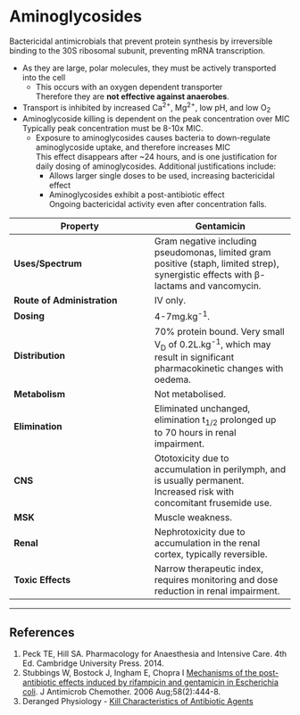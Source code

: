 # Aminoglycosides


Bactericidal antimicrobials that prevent protein synthesis by irreversible binding to the 30S ribosomal subunit, preventing mRNA transcription.

* As they are large, polar molecules, they must be actively transported into the cell
    * This occurs with an oxygen dependent transporter\
    Therefore they are **not effective against anaerobes**.
* Transport is inhibited by increased Ca^2+^, Mg^2+^, low pH, and low O~2~
* Aminoglycoside killing is dependent on the peak concentration over MIC\
Typically peak concentration must be 8-10x MIC.
    * Exposure to aminoglycosides causes bacteria to down-regulate aminoglycoside uptake, and therefore increases MIC\
    This effect disappears after ~24 hours, and is one justification for daily dosing of aminoglycosides. Additional justifications include:
        * Allows larger single doses to be used, increasing bactericidal effect
        * Aminoglycosides exhibit a post-antibiotic effect\
        Ongoing bactericidal activity even after concentration falls.


|Property|Gentamicin
|--|--|
|**Uses/Spectrum**|Gram negative including pseudomonas, limited gram positive (staph, limited strep), synergistic effects with β-lactams and vancomycin.
|**Route of Administration**|IV only.
|**Dosing**|4-7mg.kg^-1^.
|**Distribution**|70% protein bound. Very small V~D~ of 0.2L.kg^-1^, which may result in significant pharmacokinetic changes with oedema.
|**Metabolism**|Not metabolised.
|**Elimination**|Eliminated unchanged, elimination t~1/2~ prolonged up to 70 hours in renal impairment.
|**CNS**|Ototoxicity due to accumulation in perilymph, and is usually permanent. Increased risk with concomitant frusemide use.
|**MSK**| Muscle weakness.
|**Renal**|Nephrotoxicity due to accumulation in the renal cortex, typically reversible.
|**Toxic Effects**|Narrow therapeutic index, requires monitoring and dose reduction in renal impairment.

---
## References

1. Peck TE, Hill SA. Pharmacology for Anaesthesia and Intensive Care. 4th Ed. Cambridge University Press. 2014. 
2. Stubbings W, Bostock J, Ingham E, Chopra I [Mechanisms of the post-antibiotic 
effects induced by rifampicin and gentamicin in Escherichia coli](https://www.ncbi.nlm.nih.gov/pubmed/16735423). J Antimicrob
Chemother. 2006 Aug;58(2):444-8.
3. Deranged Physiology - [Kill Characteristics of Antibiotic Agents](http://www.derangedphysiology.com/main/required-reading/infectious-diseases-antibiotics-and-sepsis/Chapter%202.1.4/kill-characteristics-antibiotic-agents)